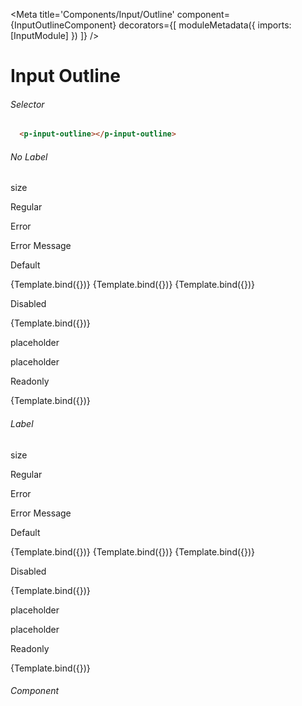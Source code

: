 
<Meta title='Components/Input/Outline' component={InputOutlineComponent}
decorators={[
  moduleMetadata({
    imports: [InputModule]
        })
]} />

# Input Outline


###### Selector

```html
  <p-input-outline></p-input-outline>
```

###### No Label
<Canvas>
  <p className="story-title hidden-text">size</p>
  <p className="story-title">Regular</p>
  <p className="story-title">Error</p>
  <p className="story-title">Error Message</p>
  <p className="story-title">Default</p>
  <Story name="Default"
     args={{
         ariaLabel: 'Label',
         value: 'Input text',
         validators: Validators.required
     }}>
     {Template.bind({})}
  </Story>
  <Story name="Error State"
    args={{
        ariaLabel: 'Label',
        value: null,
        validators: Validators.required
    }}>
    {Template.bind({})}
  </Story>
  <Story name="Error Message"
    args={{
        ariaLabel: 'Label',
        value: null,
        validators: Validators.required,
        errorMessage: 'Validation text',
        matcher: new CustomErrorStateMatcher()
    }}>
    {Template.bind({})}
  </Story>
  <p className="story-title">Disabled</p>
  <Story name="Regular Disabled"
    args={{
        ariaLabel: 'Label',
        value: 'Input text',
        validators: Validators.required,
        disabled: true
    }}>
  {Template.bind({})}
  </Story>
  <p className="story-title hidden-text">placeholder</p>
  <p className="story-title hidden-text">placeholder</p>
  <p className="story-title">Readonly</p>
  <Story name="Regular Readonly"
    args={{
        ariaLabel: 'Label',
        value: 'Input text',
        validators: Validators.required,
        readonly: true
    }}>
    {Template.bind({})}
  </Story>
</Canvas>

###### Label
<Canvas>
  <p className="story-title hidden-text">size</p>
  <p className="story-title">Regular</p>
  <p className="story-title">Error</p>
  <p className="story-title">Error Message</p>
  <p className="story-title">Default</p>
  <Story name="Label"
     args={{
         label: 'Label',
         value: 'Input text',
         validators: Validators.required
     }}>
     {Template.bind({})}
  </Story>
  <Story name="Label Error State"
    args={{
        label: 'Label',
        value: null,
        validators: Validators.required
    }}>
    {Template.bind({})}
  </Story>
  <Story name="Label Error Message"
    args={{
        label: 'Label',
        value: null,
        validators: Validators.required,
        errorMessage: 'Validation text',
        matcher: new CustomErrorStateMatcher()
    }}>
    {Template.bind({})}
  </Story>
  <p className="story-title">Disabled</p>
  <Story name="Label Regular Disabled"
    args={{
        label: 'Label',
        value: 'Input text',
        validators: Validators.required,
        disabled: true
    }}>
  {Template.bind({})}
  </Story>
  <p className="story-title hidden-text">placeholder</p>
  <p className="story-title hidden-text">placeholder</p>
  <p className="story-title">Readonly</p>
  <Story name="Label Regular Readonly"
    args={{
        ariaLabel: 'Label',
        value: 'Input text',
        validators: Validators.required,
        readonly: true
    }}>
    {Template.bind({})}
  </Story>
</Canvas>

###### Component
```ts

```


